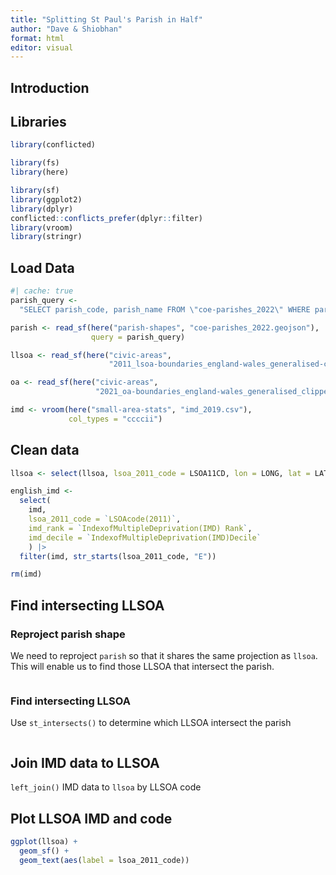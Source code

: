 ```yaml
---
title: "Splitting St Paul's Parish in Half"
author: "Dave & Shiobhan"
format: html
editor: visual
---
```


## Introduction

## Libraries

```r
library(conflicted)

library(fs)
library(here)

library(sf)
library(ggplot2)
library(dplyr)
conflicted::conflicts_prefer(dplyr::filter)
library(vroom)
library(stringr)
```

## Load Data

```r
#| cache: true
parish_query <-
  "SELECT parish_code, parish_name FROM \"coe-parishes_2022\" WHERE parish_code = 550049"

parish <- read_sf(here("parish-shapes", "coe-parishes_2022.geojson"),
                  query = parish_query)

llsoa <- read_sf(here("civic-areas",
                      "2011_lsoa-boundaries_england-wales_generalised-clipped"))

oa <- read_sf(here("civic-areas",
                   "2021_oa-boundaries_england-wales_generalised_clipped"))

imd <- vroom(here("small-area-stats", "imd_2019.csv"),
             col_types = "ccccii")
```

## Clean data

```r
llsoa <- select(llsoa, lsoa_2011_code = LSOA11CD, lon = LONG, lat = LAT)

english_imd <- 
  select(
    imd, 
    lsoa_2011_code = `LSOAcode(2011)`,
    imd_rank = `IndexofMultipleDeprivation(IMD) Rank`,
    imd_decile = `IndexofMultipleDeprivation(IMD)Decile` 
    ) |> 
  filter(imd, str_starts(lsoa_2011_code, "E"))

rm(imd)
```

## Find intersecting LLSOA

### Reproject parish shape

We need to reproject `parish` so that it shares the same projection as `llsoa`. This will enable us to find those LLSOA that intersect the parish.

```r

```

### Find intersecting LLSOA

Use `st_intersects()` to determine which LLSOA intersect the parish

```r

```

## Join IMD data to LLSOA

`left_join()` IMD data to `llsoa` by LLSOA code

## Plot LLSOA IMD and code

```r
ggplot(llsoa) +
  geom_sf() + 
  geom_text(aes(label = lsoa_2011_code))
```
